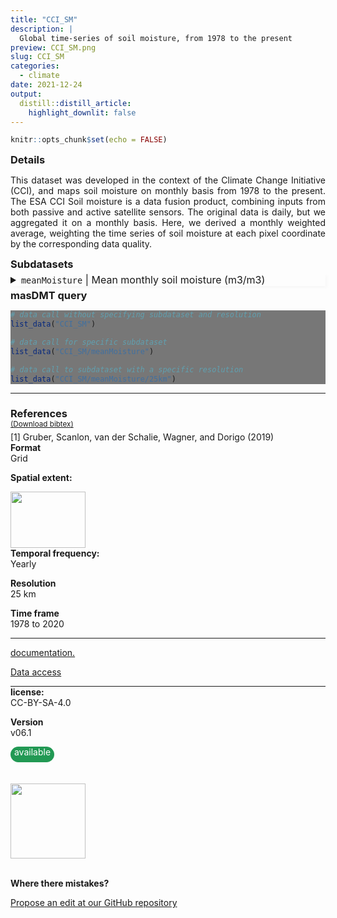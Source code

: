 ```yaml
---
title: "CCI_SM"
description: |
  Global time-series of soil moisture, from 1978 to the present
preview: CCI_SM.png
slug: CCI_SM
categories:
  - climate
date: 2021-12-24
output:
  distill::distill_article:
    highlight_downlit: false
---
```

  
```r
knitr::opts_chunk$set(echo = FALSE)
```

<div style="width=80%;margin-top:0;margin-bottom:0;">
<h3 style="margin-top:5;margin-bottom:5;">Details</h3>
<p align="justify">
This dataset was developed in the context of the Climate Change Initiative (CCI), and maps soil moisture on monthly basis from 1978 to the present. The ESA CCI Soil moisture is a data fusion product, combining inputs from both passive and active satellite sensors. The original data is daily, but we aggregated it on a monthly basis. Here, we derived a monthly weighted average, weighting the time series of soil moisture at each pixel coordinate by the corresponding data quality.
</p>

<h3 style="margin-top:5;margin-bottom:5;">Subdatasets</h3>
<details style='cursor:pointer;border: none;box-shadow: 3px 3px 4px #f8f8f8;'>
<summary style="font-size: 16px;">`meanMoisture` | Mean monthly soil moisture (m3/m3)</summary>
|content|description|
|-------|-----------|
|value_range|e.g. 0...1|
</details>
<h3 style="margin-top:5;margin-bottom:5;">masDMT query</h3>
<div style="width=80%;margin-top:5;margin-bottom:5;background-color:#777777;">
```r
# data call without specifying subdataset and resolution
list_data("CCI_SM")

# data call for specific subdataset 
list_data("CCI_SM/meanMoisture")

# data call to subdataset with a specific resolution
list_data("CCI_SM/meanMoisture/25km")
```
</div>
<hr style="margin-top:0;margin-bottom:0;">
<h3 style="margin-bottom:0;">References</h3>
<p style='margin-top:0;margin-bottom:5;'><a href='https://github.com/macroecology-society/data-catalog/tree/main/_posts/CCI_SM/CCI_SM.bib download=CCI_SM/CCI_SM.bibtex'><small>(Download bibtex)</small></a></p>
[1] Gruber, Scanlon, van der
Schalie, Wagner, and Dorigo (2019)
</div>

<aside>
<p style="margin-top:0;margin-bottom:0;">**Format**</p>
<p style="margin-top:0;">Grid</p>
<p style="margin-top:0;">**Spatial extent:**</p>
<img src="CCI_SM_extent.png" width=120, height=90>
<p style="margin-top:0;margin-bottom:0;">**Temporal frequency:**</p>
<p style="margin-top:0;">Yearly</p>
<p style="margin-top:0;margin-bottom:0;">**Resolution**</p>
<p style="margin-top:0;">25 km</p>
<p style="margin-top:0;margin-bottom:0;">**Time frame**</p>
<p style="margin-top:0;">1978 to 2020</p>
<hr style="margin-top:0;margin-bottom:0;">
<p><p style='margin-top:0;margin-bottom:0;'><a style='margin:0;padding:0;' href='https://climate.esa.int/en/projects/soil-moisture/key-documents/'>documentation.</a></p></p>
<p><p style='margin-top:0;margin-bottom:0;'><a style='margin:0;padding:0;' href='https://climate.esa.int/en/projects/soil-moisture/data/'>Data access</a></p></p>
<hr style="margin-top:0;margin-bottom:0;">
<p style="margin-top:0;margin-bottom:0;">**license:**</p>
<p style="margin-top:0;">CC-BY-SA-4.0</p>
<p style="margin-top:0;margin-bottom:0;">**Version**</p>
<p style="margin-top:0;">v06.1</p>
<p style="margin-top:0;margin-bottom:0;border-radius:15px;vertical-align:middle;text-align:center;background:#229954;color:#ffffff;height:25px;width:70px;">available</p>
<br>
<br>
<img src="https://raw.githubusercontent.com/macroecology-society/masDMT/master/docs/sidebar_credits.png" width="120;">
<br>
<br>
<p style="margin-bottom:0;padding:0;">**Where there  mistakes?**</p>
<p><a href='https://github.com/macroecology-society/data-catalog/tree/main/_posts/CCI_SM/CCI_SM.yml'>Propose an edit at our GitHub repository</a></p>
</aside>

